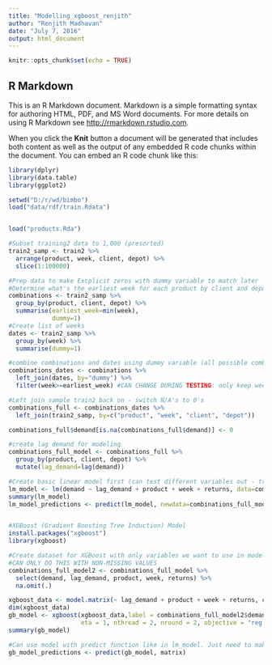 ```yaml
---
title: "Modelling_xgboost_renjith"
author: "Renjith Madhavan"
date: "July 7, 2016"
output: html_document
---
```


```r
knitr::opts_chunk$set(echo = TRUE)
```

## R Markdown

This is an R Markdown document. Markdown is a simple formatting syntax for authoring HTML, PDF, and MS Word documents. For more details on using R Markdown see <http://rmarkdown.rstudio.com>.

When you click the **Knit** button a document will be generated that includes both content as well as the output of any embedded R code chunks within the document. You can embed an R code chunk like this:

```r



library(dplyr)
library(data.table)
library(ggplot2)

setwd("D:/r/wd/bimbo")
load("data/rdf/train.Rdata")


load("products.Rda")

#Subset training2 data to 1,000 (presorted)
train2_samp <- train2 %>% 
  arrange(product, week, client, depot) %>%
  slice(1:100000)

#Prep data to make Excplicit zeros with dummy variable to match later
#Determine what's the earliest week for each product by client and depot
combinations <- train2_samp %>%
  group_by(product, client, depot) %>%
  summarise(earliest_week=min(week),
            dummy=1)
#Create list of weeks
dates <- train2_samp %>%
  group_by(week) %>%
  summarise(dummy=1)

#combine combinations and dates using dummy variable (all possible combinatons including missing rows)
combinations_dates <- combinations %>%
  left_join(dates, by="dummy") %>%
  filter(week>=earliest_week) #CAN CHANGE DURING TESTING: only keep weeks starting with earliest sales (assuming no sale before first sale)

#Left join sample train2 back on - switch N/A's to 0's
combinations_full <- combinations_dates %>%
  left_join(train2_samp, by=c("product", "week", "client", "depot")) 

combinations_full$demand[is.na(combinations_full$demand)] <- 0

#create lag demand for modeling
combinations_full_model <- combinations_full %>%
  group_by(product, client, depot) %>%
  mutate(lag_demand=lag(demand))

#Create basic linear model first (can test different variables out - trial and error)
lm_model <- lm(demand ~ lag_demand + product + week + returns, data=combinations_full_model)
summary(lm_model)
lm_model_predictions <- predict(lm_model, newdata=combinations_full_model)


#XGBoost (Gradient Boosting Tree Induction) Model
install.packages("xgboost")
library(xgboost)

#Create dataset for XGBoost with only variables we want to use in model
#CAN ONLY DO THIS WITH NON-MISSING VALUES
combinations_full_model2 <- combinations_full_model %>%
  select(demand, lag_demand, product, week, returns) %>%
  na.omit(.)

xgboost_data <- model.matrix(~ lag_demand + product + week + returns, combinations_full_model2)
dim(xgboost_data)
gb_model <- xgboost(xgboost_data,label = combinations_full_model2$demand, max.depth = 2,
                    eta = 1, nthread = 2, nround = 2, objective = "reg:linear")
summary(gb_model)

#Can use model with predict function like in lm_model. Just need to make a matrix with training data
gb_model_predictions <- predict(gb_model, matrix)

```